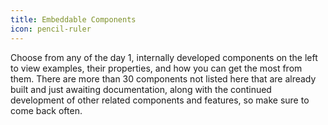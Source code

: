 ```yaml
---
title: Embeddable Components
icon: pencil-ruler
---
```



Choose from any of the day 1, internally developed components on the left to view examples, their properties, and how you can get the most from them. There are more than 30 components not listed here that are already built and just awaiting documentation, along with the continued development of other related components and features, so make sure to come back often.

